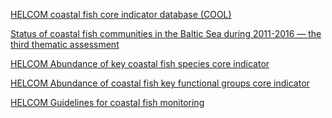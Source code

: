 [HELCOM coastal fish core indicator database (COOL)](http://bio.helcom.fi/apex/f?p=108:5::::::)

[Status of coastal fish communities in the Baltic Sea during 2011-2016 — the third thematic assessment](https://helcom.fi/media/publications/BSEP161.pdf)

[HELCOM Abundance of key coastal fish species core indicator](https://helcom.fi/media/core%20indicators/Abundance-of-key-coastal-fish-species-HELCOM-core-indicator-2018.pdf)

[HELCOM Abundance of coastal fish key functional groups core indicator](https://helcom.fi/media/core%20indicators/Abundance-of-coastal-fish-key-functional-groups-HELCOM-core-indicator-2018.pdf)

[HELCOM Guidelines for coastal fish monitoring](https://helcom.fi/wp-content/uploads/2020/01/HELCOM-Guidelines-for-coastal-fish-monitoring-2019.pdf)
